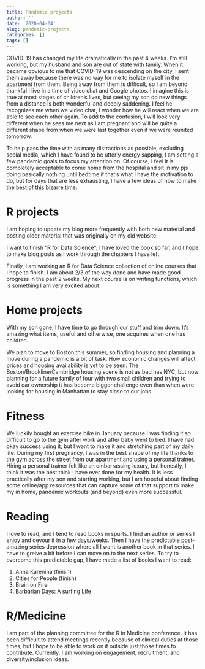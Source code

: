 ```yaml
---
title: Pandemic projects
author: ''
date: '2020-04-04'
slug: pandemic-projects
categories: []
tags: []
---
```


COVID-19 has changed my life dramatically in the past 4 weeks. I'm still working, but my husband and son are out of state with family. When it became obvious to me that COVID-19 was descending on the city, I sent them away because there was no way for me to isolate myself in the apartment from them. Being away from them is difficult, so I am beyond thankful I live in a time of video chat and Google photos. I imagine this is true at most stages of children's lives, but seeing my son do new things from a distance is both wonderful and deeply saddening. I feel he recognizes me when we video chat, I wonder how he will react when we are able to see each other again. To add to the confusion, I will look very different when he sees me next as I am pregnant and will be quite a different shape from when we were last together even if we were reunited tomorrow. 

To help pass the time with as many distractions as possible, excluding social media, which I have found to be utterly energy sapping, I am setting a few pandemic goals to focus my attention on. Of course, I feel it is completely acceptable to come home from the hospital and sit in my pjs doing basically nothing until bedtime if that's what I have the motivation to do, but for days that are less exhausting, I have a few ideas of how to make the best of this bizarre time. 

# R projects

I am hoping to update my blog more frequently with both new material and posting older material that was originally on my old website.

I want to finish "R for Data Science"; I have loved the book so far, and I hope to make blog posts as I work through the chapters I have left. 

Finally, I am working an R for Data Science collection of online courses that I hope to finish. I am about 2/3 of the way done and have made good progress in the past 2 weeks. My next course is on writing functions, which is something I am very excited about. 

# Home projects

With my son gone, I have time to go through our stuff and trim down. It's amazing what items, useful and otherwise, one acquires when one has children. 

We plan to move to Boston this summer, so finding housing and planning a move during a pandemic is a bit of task. How economic changes will affect prices and housing availability is yet to be seen. The Boston/Brookline/Cambridge housing scene is not as bad has NYC, but now planning for a future family of four with two small children and trying to avoid car ownership it has become bigger challenge even than when were looking for housing in Manhattan to stay close to our jobs. 

# Fitness

We luckily bought an exercise bike in January because I was finding it so difficult to go to the gym after work and after baby went to bed. I have had okay success using it, but I want to make it and stretching part of my daily life. During my first pregnancy, I was in the best shape of my life thanks to the gym across the street from our apartment and using a personal trainer. Hiring a personal trainer felt like an embarrassing luxury, but honestly, I think it was the best think I have ever done for my health. It is less practically after my son and starting working, but I am hopeful about finding some online/app resources that can capture some of that support to make my in home, pandemic workouts (and beyond) even more successful.

# Reading

I love to read, and I tend to read books in spurts. I find an author or series I enjoy and devour it in a few days/weeks. Then I have the predictable post-amazing series depression where all I want is another book in that series. I have to greive a bit before I can move on to the next series. To try to overcome this predictable gap, I have made a list of books I want to read: 

1) Anna Karenina (finish)
2) Cities for People (finish)
3) Brain on Fire
4) Barbarian Days: A surfing Life

# R/Medicine

I am part of the planning committee for the R in Medicine conference. It has been difficult to attend meetings recently because of clinical duties at those times, but I hope to be able to work on it outside just those times to contribute. Currently, I am working on engagement, recruitment, and diversity/inclusion ideas. 